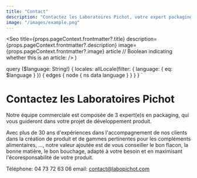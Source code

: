---
title: "Contact"
description: "Contactez les Laboratoires Pichot, votre expert packaging, de l'idée au flacon écoresponsable. Notre équipe d'expert(e)s en packaging vous guidera jusqu'au succès de votre projet de développement produit."
image: "/images/example.png"
---
  <Seo
    title={props.pageContext.frontmatter?.title}
    description={props.pageContext.frontmatter?.description}
    image={props.pageContext.frontmatter?.image}
    article // Boolean indicating whether this is an article:
  />
)

  query ($language: String!) {
    locales: allLocale(filter: { language: { eq: $language } }) {
      edges {
        node {
          ns
          data
          language
        }
      }
    }
  }
`

# <Trans>Contactez les Laboratoires Pichot</Trans>

<Trans>Notre équipe commerciale est composée de 3 expert(e)s en packaging, qui vous guideront dans votre projet de développement produit.</Trans>

<Trans>Avec plus de 30 ans d'expériences dans l'accompagnement de nos clients dans la création de produit et de gammes pertinentes pour les compléments alimentaires, ..., notre valeur ajoutée est de vous conseiller le bon flacon, la bonne matière, le bon bouchage, adapté à votre besoin et en maximisant l'écoresponsabilité de votre produit.</Trans>

Téléphone: 04 73 72 63 06
email: contact@labopichot.com

<script type="application/ld+json">
  {`
    {
      "@context": "https://schema.org",
      "@type": "Organization",
      "url": "https://flaconpet.com",
      "name": "Laboratoires Pichot",
      "contactPoint": {
        "@type": "ContactPoint",
        "telephone": "+33-473-726-606",
        "contactType": "Customer Support"
      }
    }
  `}
</script>